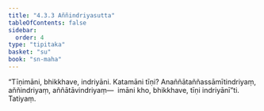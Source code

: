```yaml
---
title: "4.3.3 Aññindriyasutta"
tableOfContents: false
sidebar:
  order: 4
type: "tipitaka"
basket: "su"
book: "sn-maha"
---
```



<DynamicBreadcrumb />

<Division number="493" book="sn-maha">

<Paragraph number="1065" book="sn-maha">
“Tīṇimāni, bhikkhave, indriyāni. Katamāni tīṇi? Anaññātaññassāmītindriyaṃ, aññindriyaṃ, aññātāvindriyaṃ—  imāni kho, bhikkhave, tīṇi indriyānī”ti.

</Paragraph>
</Division>

<Paragraph number="1066" type="center" book="sn-maha">
Tatiyaṃ.
</Paragraph>